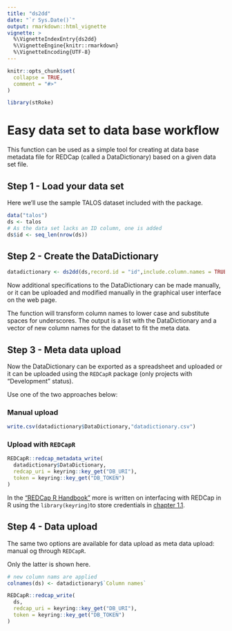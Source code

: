 ```yaml
---
title: "ds2dd"
date: "`r Sys.Date()`"
output: rmarkdown::html_vignette
vignette: >
  %\VignetteIndexEntry{ds2dd}
  %\VignetteEngine{knitr::rmarkdown}
  %\VignetteEncoding{UTF-8}
---
```


```r
knitr::opts_chunk$set(
  collapse = TRUE,
  comment = "#>"
)
```

```r
library(stRoke)
```

# Easy data set to data base workflow

This function can be used as a simple tool for creating at data base metadata file for REDCap (called a DataDictionary) based on a given data set file.

## Step 1 - Load your data set

Here we'll use the sample TALOS dataset included with the package.

```r
data("talos")
ds <- talos
# As the data set lacks an ID column, one is added
ds$id <- seq_len(nrow(ds))
```

## Step 2 - Create the DataDictionary

```r
datadictionary <- ds2dd(ds,record.id = "id",include.column.names = TRUE)
```

Now additional specifications to the DataDictionary can be made manually, or it can be uploaded and modified manually in the graphical user interface on the web page.

The function will transform column names to lower case and substitute spaces for underscores. The output is a list with the DataDictionary and a vector of new column names for the dataset to fit the meta data.

## Step 3 - Meta data upload

Now the DataDictionary can be exported as a spreadsheet and uploaded or it can be uploaded using the `REDCapR` package (only projects with "Development" status).

Use one of the two approaches below:

### Manual upload

```r
write.csv(datadictionary$DataDictionary,"datadictionary.csv")
```

### Upload with `REDCapR`

```r
REDCapR::redcap_metadata_write(
  datadictionary$DataDictionary,
  redcap_uri = keyring::key_get("DB_URI"),
  token = keyring::key_get("DB_TOKEN")
)
```

In the ["REDCap R Handbook"](https://agdamsbo.github.io/redcap-r-handbook/) more is written on interfacing with REDCap in R using the `library(keyring)`to store credentials in [chapter 1.1](https://agdamsbo.github.io/redcap-r-handbook/access.html#sec-getting-access).

## Step 4 - Data upload

The same two options are available for data upload as meta data upload: manual og through `REDCapR`.

Only the latter is shown here.

```r
# new column nams are applied
colnames(ds) <- datadictionary$`Column names`

REDCapR::redcap_write(
  ds,
  redcap_uri = keyring::key_get("DB_URI"),
  token = keyring::key_get("DB_TOKEN")
)
```

